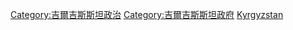 {{Commonscat|International relations of Kyrgyzstan}}

[[Category:吉爾吉斯斯坦政治|Category:吉爾吉斯斯坦政治]]
[[Category:吉爾吉斯斯坦政府|Category:吉爾吉斯斯坦政府]]
[[Category:亚洲各国外交|Kyrgyzstan]]